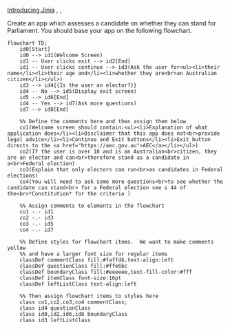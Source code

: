 
  <a href="/docs/textbook/chapter_02/00-50">Introducing Jinja</a>
  <span>, </span>
  <DisplayChapter chapter='chapter_04' />
  <span>, </span>
  <DisplayChapter chapter='chapter_08' />
  </div>

Create an app which assesses a candidate on whether they can stand for Parliament.
You should base your app on the following flowchart.

```mermaid
flowchart TD;
    id0[Start]
    id0 --> id1(Welcome Screen)
    id1 -- User clicks exit --> id2[End]
    id1 -- User clicks continue --> id3(Ask the user for<ul><li>their name</li><li>their age and</li><li>whether they are<br>an Australian citizen</li></ul>)
    id3 --> id4{{Is the user an elector?}}
    id4 -- No --> id5(Display exit screen)
    id5 --> id6[End]
    id4 -- Yes --> id7(Ask more questions)
    id7 --> id8[End]

    %% Define the comments here and then assign them below
    co1(Welcome screen should contain:<ul><li>Explanation of what application does</li><li>Disclaimer that this app does not<br>provide legal advice</li><li>Continue and Exit buttons</li><li>Exit button directs to the <a href="https://aec.gov.au">AEC</a></li></ul>)
    co2(If the user is over 18 and is an Australian<br>citizen, they are an elector and can<br>therefore stand as a candidate in a<br>Federal election)
    co3(Explain that only electors can run<br>as candidates in Federal elections) 
    co4(You will need to ask some more questions<br>to see whether the candidate can stand<br> for a Federal election see s 44 of the<br>*Constitution* for the criteria ) 

    %% Assign comments to elements in the flowchart
    co1 -.- id1
    co2 -.- id3
    co3 -.- id5
    co4 -.- id7

    %% Define styles for flowchart items.  We want to make comments yellow
    %% and have a larger font size for regular items
    classDef commentClass fill:#faffd6,text-align:left
    classDef questionClass fill:#ffe6bc
    classDef boundaryClass fill:#eeeeee,text-fill-color:#fff
    classDef itemClass font-size:16pt
    classDef leftListClass text-align:left

    %% Then assign flowchart items to styles here
    class co1,co2,co3,co4 commentClass; 
    class id4 questionClass
    class id0,id2,id6,id8 boundaryClass
    class id3 leftListClass
```
